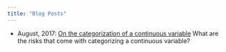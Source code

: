 ```yaml
---
title: "Blog Posts"
---
```



- August, 2017: [On the categorization of a continuous variable](https://statsbylopez.github.io/Blog%20Posts/MLB%20errors/MLB_errors.html) What are the risks that come with categorizing a continuous variable? 
 
 